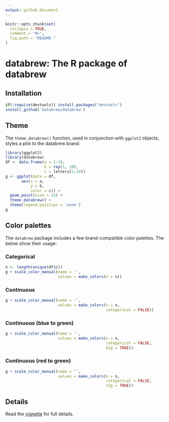 ```yaml
---
output: github_document
---
```


<!-- README.md is generated from README.Rmd. Please edit that file -->

```r
knitr::opts_chunk$set(
  collapse = TRUE,
  comment = "#>",
  fig.path = "README-"
)
```

# databrew: The R package of databrew

## Installation


```r
if(!require(devtools)) install.packages("devtools")
install_github('databrew/databrew')
```

## Theme

The `theme_databrew()` function, used in conjunction with `ggplot2` objects, styles a plot to the databrew brand:

```r
library(ggplot2)
library(databrew)
df <- data.frame(a = 1:10,
                 b = rep(1, 10),
                 c = letters[1:10])
g <- ggplot(data = df,
       aes(x = a, 
           y = b,
           color = c)) +
  geom_point(size = 15) +
  theme_databrew() +
  theme(legend.position = 'none')
g
```

## Color palettes

The `databrew` package includes a few brand-compatible color palettes. The below show their usage:

### Categorical

```r
n <- length(unique(df$c))
g + scale_color_manual(name = '',
                       values = make_colors(n = n))
```

### Continuous

```r
g + scale_color_manual(name = '',
                       values = make_colors(n = n,
                                            categorical = FALSE))
```

### Continuous (blue to green)

```r
g + scale_color_manual(name = '',
                       values = make_colors(n = n,
                                            categorical = FALSE,
                                            b2g = TRUE))
```

### Continuous (red to green)

```r
g + scale_color_manual(name = '',
                       values = make_colors(n = n,
                                            categorical = FALSE,
                                            r2g = TRUE))
```




## Details

Read the [vignette](https://htmlpreview.github.io/?https://github.com/databrew/databrew/blob/master/vignettes/vignette.html) for full details.
